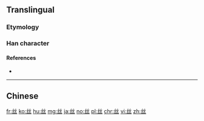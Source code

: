 {{also|絲|糸|纟|糸}}
==Translingual==

===Etymology===
{{Han simp|絲}}

===Han character===
{{Han char|rn=1|rad=一|as=04|sn=5|four=22103|canj=VVM}}

====References====
* {{Han ref|kx=0078.021|hdz=10017.080|uh=4E1D|ud=19997}}

----
==Chinese==
{{zh-see|絲}}

[[fr:丝]]
[[ko:丝]]
[[hu:丝]]
[[mg:丝]]
[[ja:丝]]
[[no:丝]]
[[pl:丝]]
[[chr:丝]]
[[vi:丝]]
[[zh:丝]]